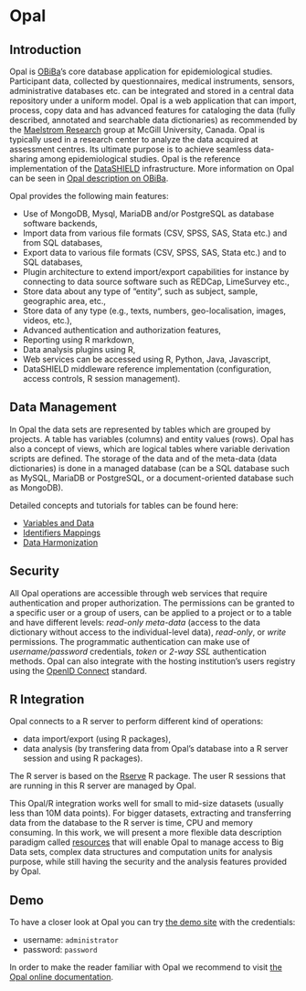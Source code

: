 # Opal {#opal}

## Introduction

Opal is [OBiBa](https://www.obiba.org/)’s core database application for epidemiological studies. Participant data, collected by questionnaires, medical instruments, sensors, administrative databases etc. can be integrated and stored in a central data repository under a uniform model. Opal is a web application that can import, process, copy data and has advanced features for cataloging the data (fully described, annotated and searchable data dictionaries) as recommended by the [Maelstrom Research](https://www.maelstrom-research.org) group at McGill University, Canada. Opal is typically used in a research center to analyze the data acquired at assessment centres. Its ultimate purpose is to achieve seamless data-sharing among epidemiological studies. Opal is the reference implementation of the [DataSHIELD](http://www.datashield.ac.uk/) infrastructure. More information on Opal can be seen in [Opal description on OBiBa](https://www.obiba.org/pages/products/opal/).

Opal provides the following main features:

* Use of MongoDB, Mysql, MariaDB and/or PostgreSQL as database software backends,
* Import data from various file formats (CSV, SPSS, SAS, Stata etc.) and from SQL databases,
* Export data to various file formats (CSV, SPSS, SAS, Stata etc.) and to SQL databases,
* Plugin architecture to extend import/export capabilities for instance by connecting to data source software such as REDCap, LimeSurvey etc.,
* Store data about any type of "entity", such as subject, sample, geographic area, etc.,
* Store data of any type (e.g., texts, numbers, geo-localisation, images, videos, etc.),
* Advanced authentication and authorization features,
* Reporting using R markdown,
* Data analysis plugins using R,
* Web services can be accessed using R, Python, Java, Javascript,
* DataSHIELD middleware reference implementation (configuration, access controls, R session management).

## Data Management

In Opal the data sets are represented by tables which are grouped by projects. A table has variables (columns) and entity values (rows). Opal has also a concept of views, which are logical tables where variable derivation scripts are defined. The storage of the data and of the meta-data (data dictionaries) is done in a managed database (can be a SQL database such as MySQL, MariaDB or PostgreSQL, or a document-oriented database such as MongoDB).

Detailed concepts and tutorials for tables can be found here:

- [Variables and Data](http://opaldoc.obiba.org/en/latest/variables-data.html)
- [Identifiers Mappings](http://opaldoc.obiba.org/en/latest/ids.html)
- [Data Harmonization](http://opaldoc.obiba.org/en/latest/data-harmonization.html)

## Security

All Opal operations are accessible through web services that require authentication and proper authorization. The permissions can be granted to a specific user or a group of users, can be applied to a project or to a table and have different levels: *read-only meta-data* (access to the data dictionary without access to the individual-level data), *read-only*, or *write* permissions. The programmatic authentication can make use of *username/password* credentials, *token* or *2-way SSL* authentication methods. Opal can also integrate with the hosting institution's users registry using the [OpenID Connect](https://openid.net/connect/) standard.

## R Integration

Opal connects to a R server to perform different kind of operations:

* data import/export (using R packages),
* data analysis (by transfering data from Opal's database into a R server session and using R packages).

The R server is based on the [Rserve](https://cran.r-project.org/package=Rserve) R package. The user R sessions that are running in this R server are managed by Opal.

This Opal/R integration works well for small to mid-size datasets (usually less than 10M data points). For bigger datasets, extracting and transferring data from the database to the R server is time, CPU and memory consuming. In this work, we will present a more flexible data description paradigm called [resources](#resources) that will enable Opal to manage access to Big Data sets, complex data structures and computation units for analysis purpose, while still having the security and the analysis features provided by Opal.

## Demo

To have a closer look at Opal you can try [the demo site](http://opal-demo.obiba.org/) with the credentials:

- username: `administrator`
- password: `password`

In order to make the reader familiar with Opal we recommend to visit [the Opal online documentation](http://opaldoc.obiba.org/).
